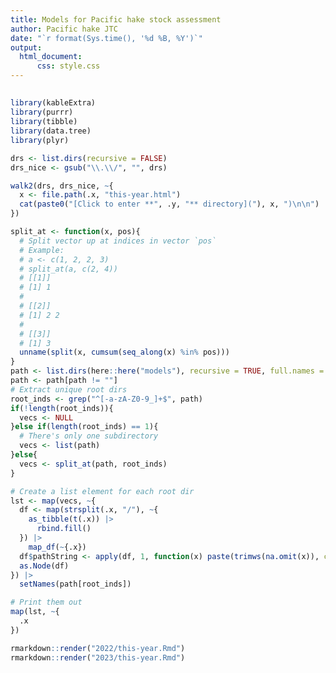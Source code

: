 ```yaml
---
title: Models for Pacific hake stock assessment
author: Pacific hake JTC
date: "`r format(Sys.time(), '%d %B, %Y')`"
output:
  html_document:
      css: style.css
---
```


## {.tabset .tabset-pills}

```r
library(kableExtra)
library(purrr)
library(tibble)
library(data.tree)
library(plyr)

drs <- list.dirs(recursive = FALSE)
drs_nice <- gsub("\\.\\/", "", drs)

walk2(drs, drs_nice, ~{
  x <- file.path(.x, "this-year.html")
  cat(paste0("[Click to enter **", .y, "** directory]("), x, ")\n\n")
})

```


```r
split_at <- function(x, pos){
  # Split vector up at indices in vector `pos`
  # Example:
  # a <- c(1, 2, 2, 3)
  # split_at(a, c(2, 4))
  # [[1]]
  # [1] 1
  # 
  # [[2]]
  # [1] 2 2
  # 
  # [[3]]
  # [1] 3
  unname(split(x, cumsum(seq_along(x) %in% pos))) 
}
path <- list.dirs(here::here("models"), recursive = TRUE, full.names = FALSE)
path <- path[path != ""]
# Extract unique root dirs
root_inds <- grep("^[-a-zA-Z0-9_]+$", path)
if(!length(root_inds)){
  vecs <- NULL
}else if(length(root_inds) == 1){
  # There's only one subdirectory
  vecs <- list(path)
}else{
  vecs <- split_at(path, root_inds)
}

# Create a list element for each root dir
lst <- map(vecs, ~{
  df <- map(strsplit(.x, "/"), ~{
    as_tibble(t(.x)) |> 
      rbind.fill()
  }) |> 
    map_df(~{.x})
  df$pathString <- apply(df, 1, function(x) paste(trimws(na.omit(x)), collapse = "/"))
  as.Node(df)
}) |> 
  setNames(path[root_inds])

# Print them out
map(lst, ~{
  .x  
})
```

```r
rmarkdown::render("2022/this-year.Rmd")
rmarkdown::render("2023/this-year.Rmd")
```
